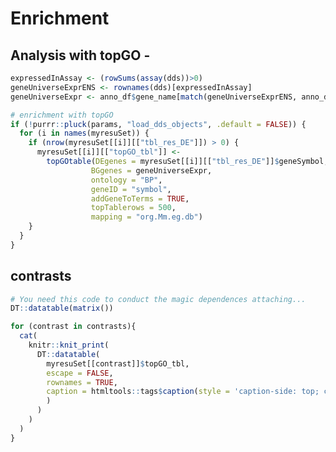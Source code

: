 # Enrichment

## Analysis with topGO -
```r
expressedInAssay <- (rowSums(assay(dds))>0)
geneUniverseExprENS <- rownames(dds)[expressedInAssay]
geneUniverseExpr <- anno_df$gene_name[match(geneUniverseExprENS, anno_df$gene_id)]
```

```r
# enrichment with topGO
if (!purrr::pluck(params, "load_dds_objects", .default = FALSE)) {
  for (i in names(myresuSet)) {
    if (nrow(myresuSet[[i]][["tbl_res_DE"]]) > 0) {
      myresuSet[[i]][["topGO_tbl"]] <- 
        topGOtable(DEgenes = myresuSet[[i]][["tbl_res_DE"]]$geneSymbol, 
                  BGgenes = geneUniverseExpr, 
                  ontology = "BP",
                  geneID = "symbol",
                  addGeneToTerms = TRUE, 
                  topTablerows = 500,
                  mapping = "org.Mm.eg.db")
    }
  }
}
```

## contrasts
```r
# You need this code to conduct the magic dependences attaching...
DT::datatable(matrix())
```

```r
for (contrast in contrasts){
  cat(
    knitr::knit_print(
      DT::datatable(
        myresuSet[[contrast]]$topGO_tbl, 
        escape = FALSE, 
        rownames = TRUE, 
        caption = htmltools::tags$caption(style = 'caption-side: top; color:black; font-size: 2em', paste0("Enrichment ", contrast)
        )
      )
    )
  )
}
```